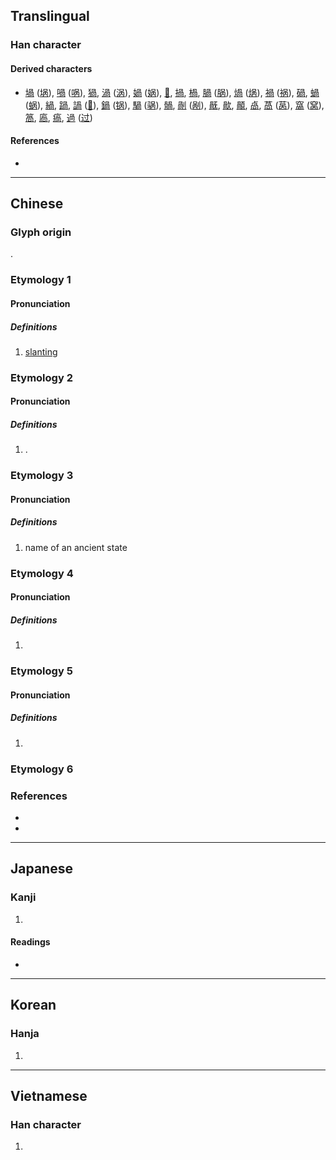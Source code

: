 {{also|呙}}
{{character info}}
==Translingual==

===Han character===
{{Han char|rn=30|rad=口|as=06|sn=9|four=77227|canj=BBR|ids=⿵冎口}}

====Derived characters====
* [[堝]] ([[埚]]), [[喎]] ([[㖞]]), [[猧]], [[渦]] ([[涡]]), [[媧]] ([[娲]]), [[𢝸]], [[𢰸]], [[楇]], [[腡]] ([[脶]]), [[煱]] ([[㶽]]), [[禍]] ([[祸]]), [[碢]], [[蝸]] ([[蜗]]), [[緺]], [[踻]], [[諣]] ([[𫍩]]), [[鍋]] ([[锅]]), [[騧]] ([[䯄]]), [[䯞]], [[剮]] ([[剐]]), [[旤]], [[歄]], [[䫚]], [[卨]], [[萵]] ([[莴]]), [[窩]] ([[窝]]), [[䈑]], [[㢐]], [[瘑]], [[過]] ([[过]])

====References====
* {{Han ref|kx=0188.040|dkj=03573|dj=0407.040|hdz=10616.010|uh=54BC|ud=21692|bh=CE4A|bd=52810}}

----

==Chinese==
{{zh-forms|s=呙}}

===Glyph origin===
{{Han etym}}
{{Han compound|冎|口|c1=p|c2=s|ls=psc}}.

===Etymology 1===

====Pronunciation====
{{zh-pron
|m=wāi,kuāi
|c=waa1,kwaa1
|mc=y
|oc=n,y
|cat=
}}

=====Definitions=====
{{zh-hanzi}}

# [[slanting]]

===Etymology 2===

====Pronunciation====
{{zh-pron
|m=guō
|c=gwo1
|mc=
|oc=
|cat=pn
}}

=====Definitions=====
{{zh-hanzi}}

# {{surname|zh|nodot=1}}.

===Etymology 3===

====Pronunciation====
{{zh-pron
|m=wō
|cat=pn
}}

=====Definitions=====
{{zh-hanzi}}

# name of an ancient state

===Etymology 4===

====Pronunciation====
{{zh-pron
|m=wǒ
|cat=a
}}

=====Definitions=====
{{zh-hanzi}}

# {{zh-only|咼墮}}

===Etymology 5===

====Pronunciation====
{{zh-pron
|m=hé
|cat=pn
}}

=====Definitions=====
{{zh-hanzi}}

# {{zh-only|咼氏}}

===Etymology 6===
{{zh-see|剮|v}}

===References===
* {{R:twedu|B00327}}
* {{R:yue:Hanzi}}

----

==Japanese==

===Kanji===
{{ja-kanji|grade=|rs=口06}}

# {{rfdef|ja|sort=口06}}

====Readings====
* {{ja-readings
|goon=け
|kanon=か, かい
|kun=ゆが-む, よこしま
}}

----

==Korean==

===Hanja===
{{ko-hanja|hangeul=괘|rv=gwae|mr=kwae|y=kway}}

# {{rfdef|ko|sort=口06}}

----

==Vietnamese==

===Han character===
{{vi-readings|reading=oà, oa, ùa, ua, uả|rs=口06}}

# {{rfdef|vi}}